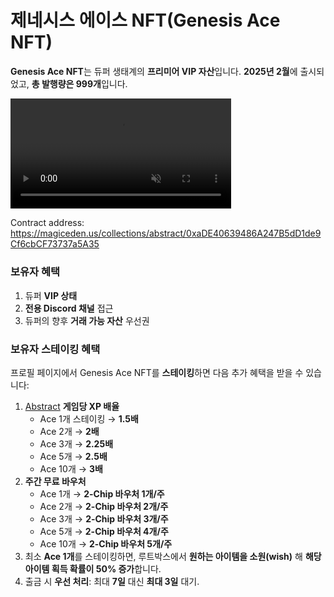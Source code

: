 # 제네시스 에이스 NFT(Genesis Ace NFT)

**Genesis Ace NFT**는 듀퍼 생태계의 **프리미어 VIP 자산**입니다. **2025년 2월**에 출시되었고, **총 발행량은 999개**입니다.

<div style={{ display: 'flex', justifyContent: 'center', marginTop: '1rem' }}>
  <video width="70%" controls autoPlay muted loop>
    <source src="/Genesis-Ace-video.mp4" type="video/mp4" />
    Your browser does not support the video tag.
  </video>
</div>

Contract address: https://magiceden.us/collections/abstract/0xaDE40639486A247B5dD1de9Cf6cbCF73737a5A35

### 보유자 혜택

1. 듀퍼 **VIP 상태**
2. **전용 Discord 채널** 접근
3. 듀퍼의 향후 **거래 가능 자산** 우선권

### 보유자 스테이킹 혜택

프로필 페이지에서 Genesis Ace NFT를 **스테이킹**하면 다음 추가 혜택을 받을 수 있습니다:

1. [Abstract](https://www.abs.xyz/) **게임당 XP 배율**
   - Ace 1개 스테이킹 → **1.5배**
   - Ace 2개 → **2배**
   - Ace 3개 → **2.25배**
   - Ace 5개 → **2.5배**
   - Ace 10개 → **3배**
2. **주간 무료 바우처**
   - Ace 1개 → **2-Chip 바우처 1개/주**
   - Ace 2개 → **2-Chip 바우처 2개/주**
   - Ace 3개 → **2-Chip 바우처 3개/주**
   - Ace 5개 → **2-Chip 바우처 4개/주**
   - Ace 10개 → **2-Chip 바우처 5개/주**
3. 최소 **Ace 1개**를 스테이킹하면, 루트박스에서 **원하는 아이템을 소원(wish)** 해 **해당 아이템 획득 확률이 50% 증가**합니다.
4. 출금 시 **우선 처리**: 최대 **7일** 대신 **최대 3일** 대기.